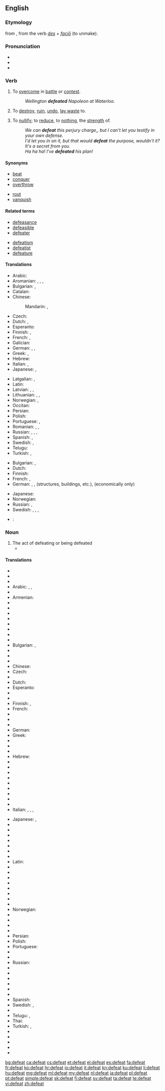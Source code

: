 ==English==

===Etymology===
from {{etyl|fro}} {{term|desfait|lang=fr}}, from the verb {{term|desfaire|lang=fro}} {{etyl|la}} ''[[des]]'' + ''[[facio#Latin|faciō]]'' (to unmake).

===Pronunciation===
* {{IPA|/dɪˈfiːt/}}
* {{audio|en-us-defeat.ogg|Audio (US)}}
* {{rhymes|iːt}}

===Verb===
{{en-verb}} {{transitive}}

# To [[overcome]] in [[battle]] or [[contest]].
#: ''Wellington '''defeated''' Napoleon at Waterloo.''
# {{rfv-sense}} To [[destroy]], [[ruin]], [[undo]], [[lay waste]] to.
# To [[nullify]]; to [[reduce]], to [[nothing]], the [[strength]] of.
#: ''We can '''defeat''' this perjury charge,, but I can't let you testify in your own defense.''
#: ''I'd let you in on it, but that would '''defeat''' the purpose, wouldn't it? It's a secret from you.''
#: ''Ha ha ha! I've '''defeated''' his plan!''

====Synonyms====
{{syn-top|To overcome in contest}}
* [[beat]]
* [[conquer]]
* [[overthrow]]
{{syn-mid}}
* [[rout]]
* [[vanquish]]
{{syn-bottom}}

====Related terms====
{{rel-top}}
* [[defeasance]]
* [[defeasible]]
* [[defeater]]
{{rel-mid}}
* [[defeatism]]
* [[defeatist]]
* [[defeature]]
{{rel-bottom}}

====Translations====
{{trans-top|to overcome in battle or contest}}
* Arabic: {{t-|ar|غلب|tr=ġálaba}}
* Aromanian: {{t-|rup|azvingu}}, {{t-|rup|frãngu}}, {{t-|rup|anichisescu}}, {{t-|rup|bat}}
* Bulgarian: {{t+|bg|разбивам}}, {{t+|bg|побеждавам}}
* Catalan: {{t+|ca|vèncer}}
* Chinese:
*: Mandarin: {{t|cmn|打敗|sc=Hani}}, {{t|cmn|打败|tr=dǎbài|sc=Hani}}
* Czech: {{t+|cs|porazit}}
* Dutch: {{t+|nl|verslaan}}, {{t+|nl|overwinnen}}
* Esperanto: {{t-|eo|vinki}}
* Finnish: {{t+|fi|voittaa}}, {{t-|fi|päihittää}}
* French: {{t+|fr|vaincre}}, {{t+|fr|défaire}}
* Galician: {{t+|gl|vencer}}
* German: {{t+|de|schlagen}}, {{t+|de|besiegen}}, {{t-|de|niederringen}}
* Greek: {{t+|el|νικώ|tr=nikó}}, {{t+|el|ανατρέπω|tr=anatrépo}}
* Hebrew: {{t-|he|הביס|tr=hevís}}
* Italian: {{t+|it|sconfiggere}}, {{t+|it|battere}}
* Japanese: {{t-|ja|負かす|tr=まかす, makasu}}, {{t-|ja|やっつける|tr=yattsukeru}}
{{trans-mid}}
* Latgalian: {{tø|ltg|īveikt}}, {{tø|ltg|puorveikt}}
* Latin: {{t-|la|vincere}}
* Latvian: {{t-|lv|uzvarēt}}, {{t-|lv|sakaut}}, {{t-|lv|uzveikt}}
* Lithuanian: {{t+|lt|nugalėti}}, {{t-|lt|įveikti}}, {{t-|lt|sukauti}}
* Norwegian: {{t+|no|overvinne}}, {{t-|no|beseire}}
* Occitan: {{t-|oc|vencir}}
* Persian: {{t+|fa|شکست دادن|tr=šekast dâdan|sc=fa-Arab}}
* Polish: {{t+|pl|pokonać}}
* Portuguese: {{t+|pt|derrotar}}, {{t+|pt|vencer}}
* Romanian: {{t+|ro|învinge}}, {{t-|ro|înfrânge}}, {{t-|ro|bate}}
* Russian: {{t+|ru|побеждать|tr=pobeždát’}} {{impf}}, {{t+|ru|победить|tr=pobedít’}} {{pf.}}, {{t+|ru|разбивать|tr=razbivát’|sc=Cyrl}} {{impf}}, {{t+|ru|разбить|tr=razbít’|sc=Cyrl}} {{pf.}}
* Spanish: {{t-|es|derrotar}}, {{t+|es|vencer}}
* Swedish: {{t+|sv|besegra}}, {{t+|sv|övervinna}}
* Telugu: {{t|te|ఓడించు|tr=ODinchu|sc=Telu}}
* Turkish: {{t+|tr|yenmek}}, {{t+|tr|mağlup etmek}}
{{trans-bottom}}

{{trans-top|to destroy}}
* Bulgarian: {{t+|bg|разрушавам}}, {{t+|bg|унищожавам}}
* Dutch: {{t+|nl|vernietigen}}
* Finnish: {{t+|fi|tuhota}}
* French: {{t+|fr|détruire}}, {{t+|fr|ruiner}}
* German: {{t|de|schlagen}}, {{t|de|zerschlagen}}, {{t|de|schleifen}} (structures, buildings, etc.), {{t|de|ruinieren}} (economically only)
{{trans-mid}}
* Japanese: {{t-|ja|倒す|tr=たおす, taosu}}
* Norwegian: {{t+|no|ødelegge}}
* Russian: {{t+|ru|разрушать|tr=razrušát'}} {{impf}}, {{t+|ru|разрушить|tr=razrúšit'}} {{pf.}}
* Swedish: {{t+|sv|ödelägga}}, {{t+|sv|förstöra}}, {{t-|sv|tillintetgöra}}, {{t+|sv|ruinera}}
{{trans-bottom}}

{{trans-top|to nullify}}
{{trans-mid}}
{{trans-bottom}}

{{checktrans-top}}
* {{ttbc|id}}: {{t|id|mengalahkan}}
{{trans-bottom}}

===Noun===
{{en-noun}}

# The act of defeating or being defeated
#* {{quote-news
|year=2012
|date=May 13
|author=Alistair Magowan
|title=Sunderland 0-1 Man Utd
|work=BBC Sport
|url=http://www.bbc.co.uk/sport/0/football/17973162
|page=
|passage=Two '''defeats''' in five games coming into this contest, and a draw with Everton, ultimately cost Sir Alex Ferguson's side in what became the most extraordinary finale to the league championship since Arsenal beat Liverpool at Anfield in 1989.}}

====Translations====
{{trans-top|the act of defeating or being defeated}}
* {{trreq|af}}
* {{trreq|sq}}
* {{trreq|am}}
* Arabic: {{t|ar|اندحار|m|tr=indiħār|sc=Arab}}, {{t|ar|انكسار|m|tr=inkisār|sc=Arab}}, {{t-|ar|هزيمة|f|tr=haziima}}
* {{trreq|an}}
* Armenian: {{t|hy|պարտություն|tr=partut'yun|sc=Armn}}
* {{trreq|rup}}
* {{trreq|ast}}
* {{trreq|az}}
* {{trreq|ba}}
* {{trreq|eu}}
* {{trreq|be}}
* {{trreq|bn}}
* {{trreq|br}}
* Bulgarian: {{t+|bg|поражение|n}}, {{t+|bg|унищожение|n}}
* {{trreq|my}}
* {{trreq|ca}}
* {{trreq|chr}}
* Chinese: {{t|zhx-zho|败仗|tr=bàizhàng}}
* Czech: {{t-|cs|porážka|f}}
* {{trreq|da}}
* Dutch: {{t+|nl|nederlaag}}
* Esperanto: {{t-|eo|malvenko}}
* {{trreq|et}}
* {{trreq|fo}}
* Finnish: {{t+|fi|tappio}}, {{t+|fi|häviö}}
* French: {{t+|fr|défaite|f}}
* {{trreq|fur}}
* {{trreq|gl}}
* {{trreq|ka}}
* German: {{t+|de|Niederlage|f}}
* Greek: {{t+|el|ήττα|f|tr=ítta}}
* {{trreq|gu}}
* {{trreq|ha}}
* {{trreq|haw}}
* Hebrew: {{qualifier|act of being defeated}} {{t|he|תבוסה|f|tr=tvusa|sc=Hebr}}
* {{trreq|hi}}
* {{trreq|hu}}
* {{trreq|is}}
* {{trreq|io}}
* {{trreq|ig}}
* {{trreq|id}}
* {{trreq|ia}}
* {{trreq|ie}}
* {{trreq|ga}}
* Italian: {{t+|it|sconfitta|f}}, {{t+|it|disfatta|f}}, {{t+|it|fallimento|m}}, {{t+|it|insuccesso|m}}
{{trans-mid}}
* Japanese: {{t+|ja|敗北|sc=Jpan}}, {{t+|ja|挫折|sc=Jpan}}
* {{trreq|kn}}
* {{trreq|kk}}
* {{trreq|km}}
* {{trreq|ko}}
* {{trreq|ku}}
* {{trreq|ky}}
* {{trreq|lo}}
* Latin: {{t-|la|clades|f}}
* {{trreq|lv}}
* {{trreq|lt}}
* {{trreq|ml}}
* {{trreq|mt}}
* {{trreq|mi}}
* {{trreq|mr}}
* {{trreq|mwl}}
* {{trreq|ne}}
* Norwegian: {{t-|no|nederlag|n}}
* {{trreq|nov}}
* {{trreq|oc}}
* {{trreq|ang}}
* {{trreq|ps}}
* Persian: {{t+|fa|شکست دادن}}
* Polish: {{t+|pl|porażka|f}}
* Portuguese: {{t+|pt|derrota|f}}
* {{trreq|Punjabi}}
* {{trreq|Rajasthani}}
* Russian: {{t+|ru|поражение|n|tr=poražénije}}
* {{trreq|gd}}
* {{trreq|scn}}
* {{trreq|si}}
* {{trreq|sk}}
* {{trreq|sl}}
* {{trreq|so}}
* Spanish: {{t+|es|derrota|f}}
* Swedish: {{t+|sv|nederlag|n}}, {{t+|sv|förlust|c}}
* {{trreq|ta}}
* Telugu: {{t|te|ఓటు|tr=ōṭu|sc=Telu}}, {{t|te|ఓటమి|tr=ōṭami|sc=Telu}}
* Thai: {{t|th|ความปราชัย|tr=kwaam bpraachai|sc=Thai}}
* Turkish: {{t+|tr|yenilgi}}, {{t+|tr|mağlubiyet}}
* {{trreq|tk}}
* {{trreq|vi}}
* {{trreq|vo}}
* {{trreq|wa}}
* {{trreq|cy}}
{{trans-bottom}}

[[bg:defeat]]
[[ca:defeat]]
[[cs:defeat]]
[[et:defeat]]
[[el:defeat]]
[[es:defeat]]
[[fa:defeat]]
[[fr:defeat]]
[[ko:defeat]]
[[hr:defeat]]
[[io:defeat]]
[[it:defeat]]
[[kn:defeat]]
[[ku:defeat]]
[[li:defeat]]
[[hu:defeat]]
[[mg:defeat]]
[[ml:defeat]]
[[my:defeat]]
[[nl:defeat]]
[[ja:defeat]]
[[pl:defeat]]
[[pt:defeat]]
[[simple:defeat]]
[[sk:defeat]]
[[fi:defeat]]
[[sv:defeat]]
[[ta:defeat]]
[[te:defeat]]
[[vi:defeat]]
[[zh:defeat]]